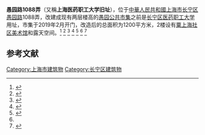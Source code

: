 '''愚园路1088弄'''（又稱'''上海医药职工大学旧址'''），位于[[中華人民共和國|中華人民共和國]][[上海市|上海市]][[长宁区|长宁区]][[愚园路|愚园路]]1088弄，改建成现有两层楼高的[[愚园公共市集|愚园公共市集]]之前是[[长宁区医药职工大学|长宁区医药职工大学]]用址，市集于2019年2月开门，改造后的总面积为1200平方米，2楼设有[[粟上海社区美术馆|粟上海社区美术馆]]和露天空间。<ref>{{cite web|url=http://sh.eastday.com/m/20191213/u1ai20222277.html|title=“这里拍照蛮好的，但少了烟火气” 愚园公共市集菜场9个多月内两次停业整修|website=sh.eastday.com|accessdate=2020-09-22|archive-date=2020-10-01|archive-url=https://web.archive.org/web/20201001222741/http://sh.eastday.com/m/20191213/u1ai20222277.html|dead-url=no}}</ref>
<ref>{{cite web|url=http://shzw.eastday.com/eastday/city/gk/20190202/u1ai12224221.html|title=长宁“愚园公共市集”将开业 “四大金刚”都有-区域频道-东方网|website=shzw.eastday.com|accessdate=2020-09-22|archive-date=2020-10-01|archive-url=https://web.archive.org/web/20201001222356/http://shzw.eastday.com/eastday/city/gk/20190202/u1ai12224221.html|dead-url=no}}</ref>
<ref name="qq.com">{{cite web|url=https://new.qq.com/omn/20191212/20191212A0SQS600.html|title=愚园公共市集菜场开业9个多月后停业整修，网红菜场如何能做到叫好又叫座？_腾讯新闻|website=new.qq.com}}</ref>
<ref>{{Cite web |url=http://newsxmwb.xinmin.cn/wentihui/wtht/2020/07/29/31776149.html |title=存档副本 |access-date=2020-09-22 |archive-date=2020-09-29 |archive-url=https://web.archive.org/web/20200929011412/http://newsxmwb.xinmin.cn/wentihui/wtht/2020/07/29/31776149.html |dead-url=no }}</ref>
<ref>{{cite web|url=http://sh.people.com.cn/n2/2019/0315/c138654-32741654.html|title=愚园路又火了!菜场混搭美术馆的公共市集，还有沿街新风景--上海频道--人民网|website=sh.people.com.cn}}</ref>
<ref name="qq.com"/>
<ref>{{cite web|url=http://www.chinanews.com/tp/hd2011/2019/03-01/869807.shtml|title=上海愚园公共市集再现昔日“弄堂风情”-中新网|website=www.chinanews.com|accessdate=2020-09-22|archive-date=2020-10-01|archive-url=https://web.archive.org/web/20201001181623/http://www.chinanews.com/tp/hd2011/2019/03-01/869807.shtml|dead-url=no}}</ref>

==参考文献==
{{reflist}}

[[Category:上海市建筑物|Category:上海市建筑物]]
[[Category:长宁区建筑物|Category:长宁区建筑物]]